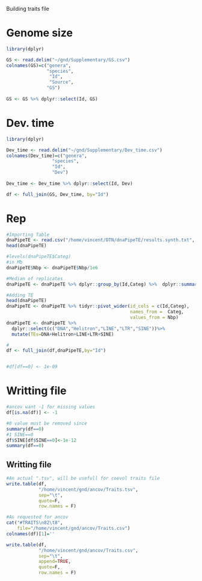Building traits file

# Genome size

```R
library(dplyr)

GS <- read.delim("~/gnd/Supplementary/GS.csv")
colnames(GS)=c("genera",
               "species",
                "Id",
                "Source",
               "GS")
              
GS <- GS %>% dplyr::select(Id, GS)   
```

# Dev. time

```R
library(dplyr)

Dev_time <- read.delim("~/gnd/Supplementary/Dev_time.csv")
colnames(Dev_time)=c("genera",
                 "species",
                 "Id",
                 "Dev")
              
Dev_time <- Dev_time %>% dplyr::select(Id, Dev)

df <- full_join(GS, Dev_time, by="Id")
```

#  Rep

```R
#Importing Table
dnaPipeTE <- read.csv("/home/vincent/DTN/dnaPipeTE/results.synth.txt", sep="")
head(dnaPipeTE)

#levels(dnaPipeTE$Categ)
#in Mb
dnaPipeTE$Nbp <- dnaPipeTE$Nbp/1e6

#Median of replicates
dnaPipeTE <- dnaPipeTE %>% dplyr::group_by(Id,Categ) %>%  dplyr::summarize(Nbp=median(Nbp))

#Adding TE 
head(dnaPipeTE)
dnaPipeTE <- dnaPipeTE %>% tidyr::pivot_wider(id_cols = c(Id,Categ),
                                              names_from =  Categ,
                                              values_from = Nbp)
dnaPipeTE <- dnaPipeTE %>%
  dplyr::select(c("DNA","Helitron","LINE","LTR","SINE"))%>%
  mutate(TEs=DNA+Helitron+LINE+LTR+SINE)

#
df <- full_join(df,dnaPipeTE,by="Id")


#df[df==0] <- 1e-09

```

# Writting file

```R
#ancov want -1 for missing values
df[is.na(df)] <- -1

#0 value must be removed since
summary(df==0)
#1 SINE==0
df$SINE[df$SINE==0]<-1e-12
summary(df==0)
```

## Writting file

```R

#An actual ".tsv", will be usefull for coevol traits file
write.table(df,
            "/home/vincent/gnd/ancov/Traits.tsv",
            sep="\t",
            quote=F, 
            row.names = F)

#As requested for ancov
cat("#TRAITS\n82\t8",
    file="/home/vincent/gnd/ancov/Traits.csv")
colnames(df)[1]=''

write.table(df,
            "/home/vincent/gnd/ancov/Traits.csv",
            sep="\t",
            append=TRUE,
            quote=F, 
            row.names = F)



```
